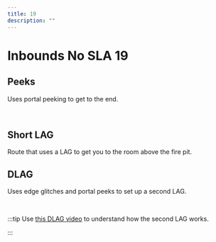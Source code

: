 ```yaml
---
title: 19
description: ""
---
```


# Inbounds No SLA 19


<Tabs queryString="tab" defaultValue="beginner" className="tabs tabs--block">
<TabItem value="beginner" label="Beginner" attributes={{className: "beginner"}}>

## Peeks

Uses portal peeking to get to the end.

<YouTube url="https://youtu.be/wFNPWdvNlgM"/>
<br/>

## Short LAG

Route that uses a LAG to get you to the room above the fire pit.

<YouTube url="https://youtu.be/Rsz9z4DawYQ"/>

</TabItem>
<TabItem value="advanced" label="Advanced" attributes={{className: "advanced"}}>

## DLAG

Uses edge glitches and portal peeks to set up a second LAG.

<YouTube url="https://www.youtube.com/watch?v=CgPd65CZAR4"/>
<br/>

:::tip
 Use [this DLAG video](https://youtu.be/MjwnD5K2lkQ?t=272) to understand how the second LAG works.

:::
</TabItem>
</Tabs>

